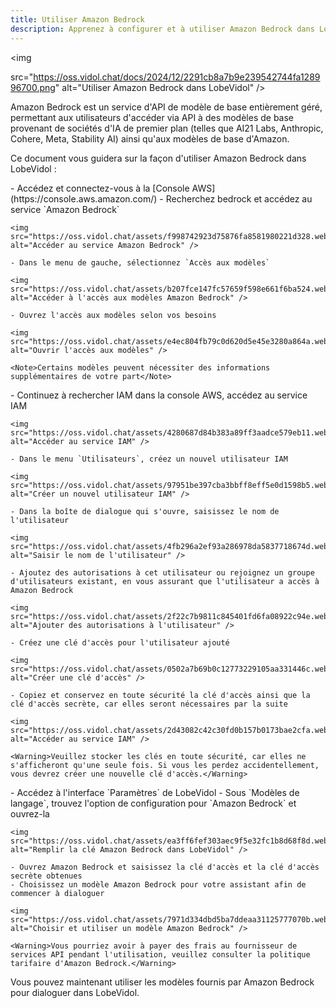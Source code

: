 ```yaml
---
title: Utiliser Amazon Bedrock
description: Apprenez à configurer et à utiliser Amazon Bedrock dans LobeVidol, un service dAPI de modèle de base entièrement géré, pour commencer à dialoguer.'
---
```


<img

src="https://oss.vidol.chat/docs/2024/12/2291cb8a7b9e239542744fa128996700.png"
alt="Utiliser Amazon Bedrock dans LobeVidol"
/>

Amazon Bedrock est un service d'API de modèle de base entièrement géré, permettant aux utilisateurs d'accéder via API à des modèles de base provenant de sociétés d'IA de premier plan (telles que AI21 Labs, Anthropic, Cohere, Meta, Stability AI) ainsi qu'aux modèles de base d'Amazon.

Ce document vous guidera sur la façon d'utiliser Amazon Bedrock dans LobeVidol :

<Steps>
  <Step title="Ouvrir l'accès aux modèles Amazon Bedrock dans AWS">
    - Accédez et connectez-vous à la [Console AWS](https://console.aws.amazon.com/)
    - Recherchez bedrock et accédez au service `Amazon Bedrock`

```
<img src="https://oss.vidol.chat/assets/f998742923d75876fa8581980221d328.webp" alt="Accéder au service Amazon Bedrock" />

- Dans le menu de gauche, sélectionnez `Accès aux modèles`

<img src="https://oss.vidol.chat/assets/b207fce147fc57659f598e661f6ba524.webp" alt="Accéder à l'accès aux modèles Amazon Bedrock" />

- Ouvrez l'accès aux modèles selon vos besoins

<img src="https://oss.vidol.chat/assets/e4ec804fb79c0d620d5e45e3280a864a.webp" alt="Ouvrir l'accès aux modèles" />

<Note>Certains modèles peuvent nécessiter des informations supplémentaires de votre part</Note>
```

  </Step>

  <Step title="Obtenir la clé d'accès API">
    - Continuez à rechercher IAM dans la console AWS, accédez au service IAM

```
<img src="https://oss.vidol.chat/assets/4280687d84b383a89ff3aadce579eb11.webp" alt="Accéder au service IAM" />

- Dans le menu `Utilisateurs`, créez un nouvel utilisateur IAM

<img src="https://oss.vidol.chat/assets/97951be397cba3bbff8eff5e0d1598b5.webp" alt="Créer un nouvel utilisateur IAM" />

- Dans la boîte de dialogue qui s'ouvre, saisissez le nom de l'utilisateur

<img src="https://oss.vidol.chat/assets/4fb296a2ef93a286978da5837718674d.webp" alt="Saisir le nom de l'utilisateur" />

- Ajoutez des autorisations à cet utilisateur ou rejoignez un groupe d'utilisateurs existant, en vous assurant que l'utilisateur a accès à Amazon Bedrock

<img src="https://oss.vidol.chat/assets/2f22c7b9811c845401fd6fa08922c94e.webp" alt="Ajouter des autorisations à l'utilisateur" />

- Créez une clé d'accès pour l'utilisateur ajouté

<img src="https://oss.vidol.chat/assets/0502a7b69b0c12773229105aa331446c.webp" alt="Créer une clé d'accès" />

- Copiez et conservez en toute sécurité la clé d'accès ainsi que la clé d'accès secrète, car elles seront nécessaires par la suite

<img src="https://oss.vidol.chat/assets/2d43082c42c30fd0b157b0173bae2cfa.webp" alt="Accéder au service IAM" />

<Warning>Veuillez stocker les clés en toute sécurité, car elles ne s'afficheront qu'une seule fois. Si vous les perdez accidentellement, vous devrez créer une nouvelle clé d'accès.</Warning>
```

  </Step>

  <Step title="Configurer Amazon Bedrock dans LobeVidol">
    - Accédez à l'interface `Paramètres` de LobeVidol
    - Sous `Modèles de langage`, trouvez l'option de configuration pour `Amazon Bedrock` et ouvrez-la

```
<img src="https://oss.vidol.chat/assets/ea3ff6fef303aec9f5e32fc1b8d68f8d.webp" alt="Remplir la clé Amazon Bedrock dans LobeVidol" />

- Ouvrez Amazon Bedrock et saisissez la clé d'accès et la clé d'accès secrète obtenues
- Choisissez un modèle Amazon Bedrock pour votre assistant afin de commencer à dialoguer

<img src="https://oss.vidol.chat/assets/7971d334dbd5ba7ddeaa31125777070b.webp" alt="Choisir et utiliser un modèle Amazon Bedrock" />

<Warning>Vous pourriez avoir à payer des frais au fournisseur de services API pendant l'utilisation, veuillez consulter la politique tarifaire d'Amazon Bedrock.</Warning>
```

  </Step>
</Steps>

Vous pouvez maintenant utiliser les modèles fournis par Amazon Bedrock pour dialoguer dans LobeVidol.

